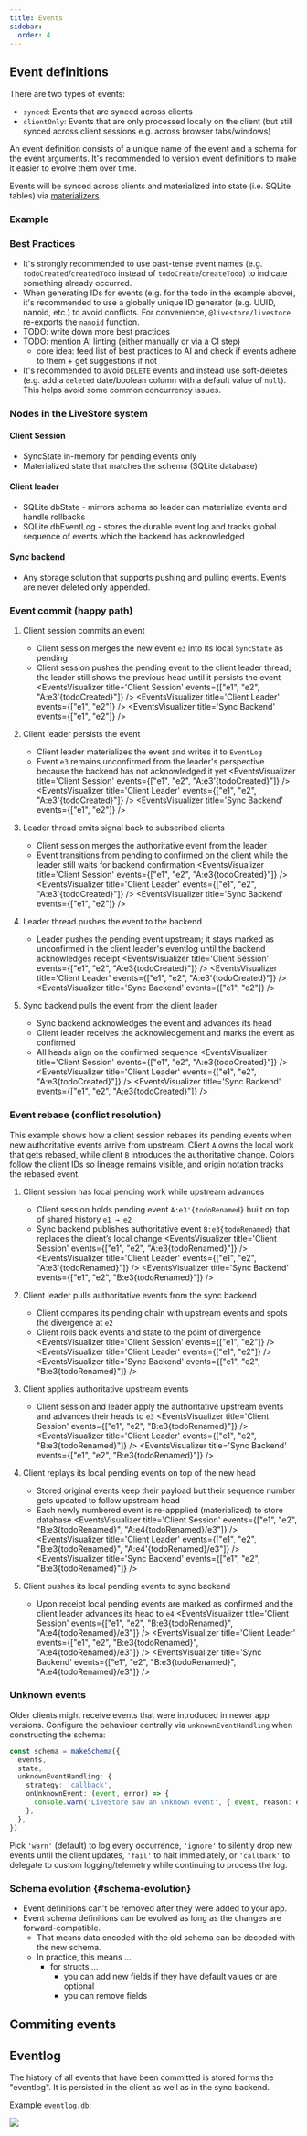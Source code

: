 ```yaml
---
title: Events
sidebar:
  order: 4
---
```



## Event definitions

There are two types of events:

- `synced`: Events that are synced across clients
- `clientOnly`: Events that are only processed locally on the client (but still synced across client sessions e.g. across browser tabs/windows)

An event definition consists of a unique name of the event and a schema for the event arguments. It's recommended to version event definitions to make it easier to evolve them over time.

Events will be synced across clients and materialized into state (i.e. SQLite tables) via [materializers](/reference/state/materializers).

### Example

<EventSchemaSnippet />

### Best Practices

- It's strongly recommended to use past-tense event names (e.g. `todoCreated`/`createdTodo` instead of `todoCreate`/`createTodo`) to indicate something already occurred.
- When generating IDs for events (e.g. for the todo in the example above), it's recommended to use a globally unique ID generator (e.g. UUID, nanoid, etc.) to avoid conflicts. For convenience, `@livestore/livestore` re-exports the `nanoid` function.
- TODO: write down more best practices
- TODO: mention AI linting (either manually or via a CI step)
  - core idea: feed list of best practices to AI and check if events adhere to them + get suggestions if not
- It's recommended to avoid `DELETE` events and instead use soft-deletes (e.g. add a `deleted` date/boolean column with a default value of `null`). This helps avoid some common concurrency issues.

### Nodes in the LiveStore system

#### Client Session
- SyncState in-memory for pending events only
- Materialized state that matches the schema (SQLite database)

#### Client leader
- SQLite dbState - mirrors schema so leader can materialize events and handle rollbacks
- SQLite dbEventLog - stores the durable event log and tracks global sequence of events which the backend has acknowledged

#### Sync backend
- Any storage solution that supports pushing and pulling events. Events are never deleted only appended.

### Event commit (happy path)

1. Client session commits an event
    - Client session merges the new event `e3` into its local `SyncState` as pending
    - Client session pushes the pending event to the client leader thread; the leader still shows the previous head until it persists the event
    <EventsVisualizer title='Client Session' events={["e1", "e2", "A:e3'{todoCreated}"]} />
    <EventsVisualizer title='Client Leader' events={["e1", "e2"]} />
    <EventsVisualizer title='Sync Backend' events={["e1", "e2"]} />

2. Client leader persists the event
    - Client leader materializes the event and writes it to `EventLog`
    - Event `e3` remains unconfirmed from the leader's perspective because the backend has not acknowledged it yet
    <EventsVisualizer title='Client Session' events={["e1", "e2", "A:e3'{todoCreated}"]} />
    <EventsVisualizer title='Client Leader' events={["e1", "e2", "A:e3'{todoCreated}"]} />
    <EventsVisualizer title='Sync Backend' events={["e1", "e2"]} />

3. Leader thread emits signal back to subscribed clients
    - Client session merges the authoritative event from the leader
    - Event transitions from pending to confirmed on the client while the leader still waits for backend confirmation
    <EventsVisualizer title='Client Session' events={["e1", "e2", "A:e3{todoCreated}"]} />
    <EventsVisualizer title='Client Leader' events={["e1", "e2", "A:e3'{todoCreated}"]} />
    <EventsVisualizer title='Sync Backend' events={["e1", "e2"]} />

4. Leader thread pushes the event to the backend
    - Leader pushes the pending event upstream; it stays marked as unconfirmed in the client leader's eventlog until the backend acknowledges receipt
    <EventsVisualizer title='Client Session' events={["e1", "e2", "A:e3{todoCreated}"]} />
    <EventsVisualizer title='Client Leader' events={["e1", "e2", "A:e3'{todoCreated}"]} />
    <EventsVisualizer title='Sync Backend' events={["e1", "e2"]} />

5. Sync backend pulls the event from the client leader
    - Sync backend acknowledges the event and advances its head
    - Client leader receives the acknowledgement and marks the event as confirmed
    - All heads align on the confirmed sequence
    <EventsVisualizer title='Client Session' events={["e1", "e2", "A:e3{todoCreated}"]} />
    <EventsVisualizer title='Client Leader' events={["e1", "e2", "A:e3{todoCreated}"]} />
    <EventsVisualizer title='Sync Backend' events={["e1", "e2", "A:e3{todoCreated}"]} />

### Event rebase (conflict resolution)

This example shows how a client session rebases its pending events when new authoritative events arrive from upstream. Client `A` owns the local work that gets rebased, while client `B` introduces the authoritative change. Colors follow the client IDs so lineage remains visible, and origin notation tracks the rebased event.

1. Client session has local pending work while upstream advances
    - Client session holds pending event `A:e3'{todoRenamed}` built on top of shared history `e1 → e2`
    - Sync backend publishes authoritative event `B:e3{todoRenamed}` that replaces the client’s local change
    <EventsVisualizer title='Client Session' events={["e1", "e2", "A:e3{todoRenamed}"]} />
    <EventsVisualizer title='Client Leader' events={["e1", "e2", "A:e3'{todoRenamed}"]} />
    <EventsVisualizer title='Sync Backend' events={["e1", "e2", "B:e3{todoRenamed}"]} />

2. Client leader pulls authoritative events from the sync backend
    - Client compares its pending chain with upstream events and spots the divergence at `e2`
    - Client rolls back events and state to the point of divergence
    <EventsVisualizer title='Client Session' events={["e1", "e2"]} />
    <EventsVisualizer title='Client Leader' events={["e1", "e2"]} />
    <EventsVisualizer title='Sync Backend' events={["e1", "e2", "B:e3{todoRenamed}"]} />

3. Client applies authoritative upstream events
    - Client session and leader apply the authoritative upstream events and advances their heads to `e3`
    <EventsVisualizer title='Client Session' events={["e1", "e2", "B:e3{todoRenamed}"]} />
    <EventsVisualizer title='Client Leader' events={["e1", "e2", "B:e3{todoRenamed}"]} />
    <EventsVisualizer title='Sync Backend' events={["e1", "e2", "B:e3{todoRenamed}"]} />

4. Client replays its local pending events on top of the new head
    - Stored original events keep their payload but their sequence number gets updated to follow upstream head
    - Each newly numbered event is re-appplied (materialized) to store database
    <EventsVisualizer title='Client Session' events={["e1", "e2", "B:e3{todoRenamed}", "A:e4{todoRenamed}/e3"]} />
    <EventsVisualizer title='Client Leader' events={["e1", "e2", "B:e3{todoRenamed}", "A:e4'{todoRenamed}/e3"]} />
    <EventsVisualizer title='Sync Backend' events={["e1", "e2", "B:e3{todoRenamed}"]} />

5. Client pushes its local pending events to sync backend
    - Upon receipt local pending events are marked as confirmed and the client leader advances its head to `e4`
    <EventsVisualizer title='Client Session' events={["e1", "e2", "B:e3{todoRenamed}", "A:e4{todoRenamed}/e3"]} />
    <EventsVisualizer title='Client Leader' events={["e1", "e2", "B:e3{todoRenamed}", "A:e4{todoRenamed}/e3"]} />
    <EventsVisualizer title='Sync Backend' events={["e1", "e2", "B:e3{todoRenamed}", "A:e4{todoRenamed}/e3"]} />

### Unknown events

Older clients might receive events that were introduced in newer app versions. Configure the behaviour centrally via `unknownEventHandling` when constructing the schema:

```ts
const schema = makeSchema({
  events,
  state,
  unknownEventHandling: {
    strategy: 'callback',
    onUnknownEvent: (event, error) => {
      console.warn('LiveStore saw an unknown event', { event, reason: error.reason })
    },
  },
})
```

Pick `'warn'` (default) to log every occurrence, `'ignore'` to silently drop new events until the client updates, `'fail'` to halt immediately, or `'callback'` to delegate to custom logging/telemetry while continuing to process the log.

### Schema evolution \{#schema-evolution\}

- Event definitions can't be removed after they were added to your app.
- Event schema definitions can be evolved as long as the changes are forward-compatible.
  - That means data encoded with the old schema can be decoded with the new schema.
  - In practice, this means ...
    - for structs ...
      - you can add new fields if they have default values or are optional
      - you can remove fields

## Commiting events

<CommitEventSnippet />

## Eventlog

The history of all events that have been committed is stored forms the "eventlog". It is persisted in the client as well as in the sync backend.

Example `eventlog.db`:

![](https://share.cleanshot.com/R6ny879w+)
